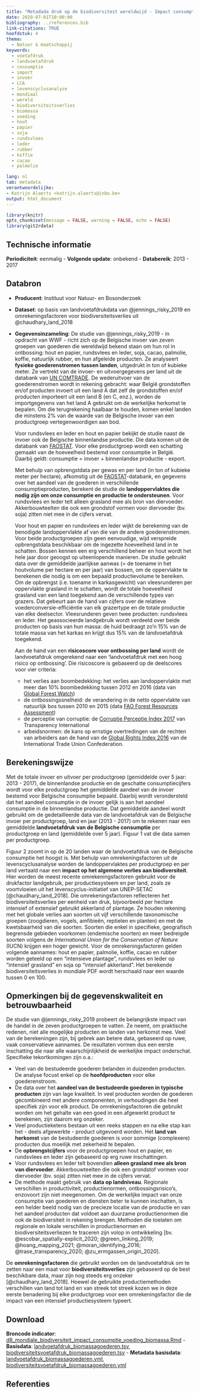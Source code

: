```yaml
---
title: "Metadada druk op de biodiversiteit wereldwijd - Impact consumptie voeding en biomassa"
date: 2020-07-01T10:00:00
bibliography: ../references.bib
link-citations: TRUE
hoofdstuk: 4
thema:
  - Natuur & maatschappij
keywords:
  - voetafdruk
  - landvoetafdruk
  - consumptie
  - import
  - invoer
  - LCA
  - levenscyclusanalyse
  - mondiaal
  - wereld
  - biodiversiteitsverlies
  - biomassa
  - voeding
  - hout
  - papier
  - soja
  - rundsvlees
  - leder
  - rubber
  - koffie
  - cacao
  - palmolie

lang: nl
tab: metadata
verantwoordelijke:
- Katrijn Alaerts <katrijn.alaerts@inbo.be>
output: html_document
---
```


```r
library(knitr)
opts_chunk$set(message = FALSE, warning = FALSE, echo = FALSE)
library(git2rdata)
```
## Technische informatie
**Periodiciteit**: eenmalig
\- **Volgende update**: onbekend
\- **Databereik**: 2013 - 2017

## Databron
- **Producent**: Instituut voor Natuur- en Bosonderzoek
- **Dataset**: op basis van landvoetafdrukdata van @jennings_risky_2019 en omrekeningsfactoren voor biodiversiteitsverlies  uit  @chaudhary_land_2018
- **Gegevensinzameling**: De studie van @jennings_risky_2019 - in opdracht van WWF - richt zich op de Belgische invoer van zeven groepen van goederen die wereldwijd bekend staan om hun rol in ontbossing: hout en papier, rundsvlees en leder, soja, cacao, palmolie, koffie, natuurlijk rubber, en hun afgeleide producten. 
Ze analyseert **fysieke goederenstromen tussen landen**, uitgedrukt in ton of kubieke meter. 
Ze vertrekt van de invoer- en uitvoergegevens per land uit de databank van [UN COMTRADE](https://comtrade.un.org/). 
De wederuitvoer van de goederenstromen wordt in rekening gebracht: waar België grondstoffen en/of producten invoert uit een land A dat zelf de grondstoffen en/of producten importeert uit een land B (en C, enz.), worden de importgegevens van het land A gebruikt om de werkelijke herkomst te bepalen. 
Om die terugrekening haalbaar te houden, komen enkel landen die minstens 2% van de waarde van de Belgische invoer van een productgroep vertegenwoordigen aan bod.

  Voor rundsvlees en leder en hout en papier bekijkt de studie naast de invoer ook de Belgische binnenlandse productie. 
Die data komen uit de databank van [FAOSTAT](http://www.fao.org/faostat/en/#home). 
Voor elke productgroep wordt een schatting gemaakt van de hoeveelheid bestemd voor consumptie in België. 
Daarbij geldt: consumptie = invoer + binnenlandse productie - export.  

  Met behulp van opbrengstdata per gewas en per land (in ton of kubieke meter per hectare), afkomstig uit de [FAOSTAT](http://www.fao.org/faostat/en/#home)-databank, en gegevens over het aandeel van de goederen in verschillende consumptieproducten, berekent de studie de **landoppervlaktes die nodig zijn om onze consumptie en productie te ondersteunen**. 
Voor rundsvlees en leder telt alleen grasland mee als bron van diervoeder. Akkerbouwteelten die ook een grondstof vormen voor diervoeder (bv. soja) zitten niet mee in de cijfers vervat. 

  Voor hout en papier en rundsvlees en leder wijkt de berekening van de benodigde landoppervlakte af van die van de andere goederenstromen. 
Voor beide productgroepen zijn geen eenvoudige, wijd verspreide opbrengstdata beschikbaar om de ingezette hoeveelheid land in te schatten. 
Bossen kennen een erg verschillend beheer en hout wordt het hele jaar door geoogst op uiteenlopende manieren. 
De studie gebruikt data over de gemiddelde jaarlijkse aanwas (= de toename in het houtvolume per hectare en per jaar) van bossen, om de oppervlakte te berekenen die nodig is om een bepaald productievolume te bereiken. 
Om de opbrengst (i.e. toename in karkasgewicht) van vleesrunderen per oppervlakte grasland in te schatten, wordt de totale hoeveelheid grasland van een land toegekend aan de verschillende types van grazers. 
Dat gebeurt aan de hand van cijfers over de relatieve voederconversie-efficiëntie van elk grazertype en de totale productie van elke deelsector. 
Vleesrunderen geven twee producten: rundsvlees en leder. Het geassocieerde landgebruik wordt verdeeld over beide producten op basis van hun massa: de huid bedraagt zo’n 15% van de totale massa van het karkas en krijgt dus 15% van de landvoetafdruk toegekend.

  Aan de hand van een **risicoscore voor ontbossing per land** wordt de landvoetafdruk omgerekend naar een ‘landvoetafdruk met een hoog risico op ontbossing’. 
Die risicoscore is gebaseerd op de deelscores voor vier criteria: 
  + het verlies aan boombedekking: het verlies aan landoppervlakte met meer dan 10% boombedekking tussen 2012 en 2016 (data van [Global Forest Watch](https://data.globalforestwatch.org/)) 
  + de ontbossingssnelheid: de verandering in de netto oppervlakte van natuurlijk bos tussen 2010 en 2015 (data [FAO Forest Resources Assessment](http://www.fao.org/forest-resources-assessment/en/))
  + de perceptie van corruptie: de [Corruptie Perceptie Index 2017](https://www.transparency.org/en/news/corruption-perceptions-index-2017) van Transparency International
  + arbeidsnormen: de kans op ernstige overtredingen van de rechten van arbeiders aan de hand van de [Global Rights Index 2016](https://www.ituc-csi.org/IMG/pdf/survey_ra_2016_eng.pdf) van de International Trade Union Confederation.

## Berekeningswijze
Met de totale invoer en uitvoer per productgroep (gemiddelde over 5 jaar: 2013 - 2017), de binnenlandse productie en de geschatte consumptiecijfers wordt voor elke productgroep het gemiddelde aandeel van de invoer bestemd voor Belgische consumptie bepaald. 
Daarbij wordt verondersteld dat het aandeel consumptie in de invoer gelijk is aan het aandeel consumptie in de binnenlandse productie.
Dat gemiddelde aandeel wordt gebruikt om de gedetailleerde data van de landvoetafdruk van de Belgische invoer per productgroep, land en jaar (2013 - 2017) om te rekenen naar een gemiddelde **landvoetafdruk van de Belgische consumptie** per productgroep en land (gemiddelde over 5 jaar). 
Figuur 1 vat die data samen per productgroep.

Figuur 2 zoomt in op de 20 landen waar de landvoetafdruk van de Belgische consumptie het hoogst is. 
Met behulp van omrekeningsfactoren uit de levenscyclusanalyse worden de landoppervlaktes per productgroep en per land vertaald naar een **impact op het algemene verlies aan biodiversiteit**. 
Hier worden de meest recente omrekeningsfactoren gebruikt voor de drukfactor landgebruik, per productiesysteem en per land, zoals ze voortvloeien uit het levenscyclus-initiatief van UNEP-SETAC [@chaudhary_land_2018]. 
Die omrekeningsfactoren reflecteren het biodiversiteitsverlies per eenheid van druk, bijvoorbeeld per hectare intensief of extensief gebruikt akkerland of plantage. 
Ze houden rekening met het globale verlies aan soorten uit vijf verschillende taxonomische groepen (zoogdieren, vogels, amfibieën, reptielen en planten) en met de kwetsbaarheid van die soorten. 
Soorten die enkel in specifieke, geografisch begrensde gebieden voorkomen (endemische soorten) en meer bedreigde soorten volgens de *International Union for the Conservation of Nature* (IUCN) krijgen een hoger gewicht. 
Voor de omrekeningsfactoren gelden volgende aannames: hout en papier, palmolie, koffie, cacao en rubber worden geteeld op een “intensieve plantage”, rundsvlees en leder op “intensief grasland” en soja op “intensief akkerland”. 
Het berekende biodiversiteitsverlies in mondiale PDF wordt herschaald naar een waarde tussen 0 en 100.

## Opmerkingen bij de gegevenskwaliteit en betrouwbaarheid
De studie van @jennings_risky_2019 probeert de belangrijkste impact van de handel in de zeven productgroepen te vatten. 
Ze neemt, om praktische redenen, niet alle mogelijke producten en landen van herkomst mee. 
Veel van de berekeningen zijn, bij gebrek aan betere data, gebaseerd op ruwe, vaak conservatieve aannames. 
De resultaten vormen dus een eerste inschatting die naar alle waarschijnlijkheid de werkelijke impact onderschat. 
Specifieke tekortkomingen zijn o.a.:

* Veel van de bestudeerde goederen belanden in duizenden producten. De analyse focust enkel op de **hoofdproducten** voor elke goederenstroom. 
* De data over het **aandeel van de bestudeerde goederen in typische producten** zijn van lage kwaliteit. In veel producten worden de goederen gecombineerd met andere componenten, in verhoudingen die heel specifiek zijn voor elk product. De omrekeningsfactoren die gebruikt worden om het gehalte van een goed in een afgewerkt product te berekenen, zijn daarom erg onzeker. 
* Veel productieketens bestaan uit een reeks stappen en na elke stap kan het - deels afgewerkte - product uitgevoerd worden. Het **land van herkomst** van de bestudeerde goederen is voor sommige (complexere) producten dus moeilijk met zekerheid te bepalen.  
* De **opbrengstcijfers** voor de productgroepen hout en papier, en rundsvlees en leder zijn gebaseerd op erg ruwe inschattingen. 
* Voor rundsvlees en leder telt bovendien **alleen grasland mee als bron van diervoeder**. Akkerbouwteelten die ook een grondstof vormen voor diervoeder (bv. soja) zitten niet mee in de cijfers vervat. 
* De methode maakt gebruik van **data op landniveau**. Regionale verschillen in productiviteit, productienormen, ontbossingsrisico’s, enzovoort zijn niet meegenomen. Om de werkelijke impact van onze consumptie van goederen en diensten beter te kunnen inschatten, is een helder beeld nodig van de precieze locatie van de productie en van het aandeel producten dat voldoet aan duurzame productienormen die ook de biodiversiteit in rekening brengen. Methoden die toelaten om regionale en lokale verschillen in productienormen en biodiversiteitsverliezen te traceren zijn volop in ontwikkeling [bv. @escobar_spatially-explicit_2020; @green_linking_2019; @hoang_mapping_2021; @moran_identifying_2016; @trase_transparency_2020; @zu_ermgassen_origin_2020].

De **omrekeningsfactoren** die gebruikt worden om de landvoetafdruk om te zetten naar een maat voor **biodiversiteitsverlies** zijn gebaseerd op de best beschikbare data, maar zijn nog steeds erg onzeker [@chaudhary_land_2018]. 
Hoewel de gebruikte productiemethoden verschillen van land tot land en van streek tot streek kozen we in deze eerste benadering bij elke productgroep voor een omrekeningsfactor die de impact van een intensief productiesysteem typeert.

## Download
**Broncode indicator**: [d8_mondiale_biodiversiteit_impact_consumptie_voeding_biomassa.Rmd](../d8_mondiale_biodiversiteit_impact_consumptie_voeding_biomassa/d8_mondiale_biodiversiteit_impact_consumptie_voeding_biomassa.Rmd) 
- **Basisdata**: [landvoetafdruk_biomassagoederen.tsv](../d8_mondiale_biodiversiteit_impact_consumptie_voeding_biomassa/landvoetafdruk_biomassagoederen.tsv), [biodiversiteitsvoetafdruk_biomassagoederen.tsv](../d8_mondiale_biodiversiteit_impact_consumptie_voeding_biomassa/biodiversiteitsvoetafdruk_biomassagoederen.tsv)
- **Metadata basisdata**: [landvoetafdruk_biomassagoederen.yml](../d8_mondiale_biodiversiteit_impact_consumptie_voeding_biomassa/landvoetafdruk_biomassagoederen.yml), [biodiversiteitsvoetafdruk_biomassagoederen.yml](../d8_mondiale_biodiversiteit_impact_consumptie_voeding_biomassa/biodiversiteitsvoetafdruk_biomassagoederen.yml)

## Referenties
